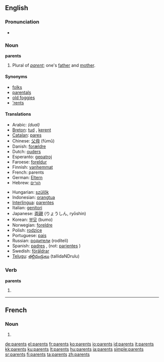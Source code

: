 ==English==

===Pronunciation===
*{{audio|en-us-parents.ogg|Audio (US)}}

===Noun===
'''parents''' {{p}}

# Plural of ''[[parent]]''; one's [[father]] and [[mother]].

====Synonyms====
*[[folks]]
*[[parentals]]
*[[old foggies]]
*[['rents]]

====Translations====
{{top}}
*Arabic: {{Arab|[[والدين]]}} {{IPAchar|(walidēn)}} ''(dual)''
*[[Breton]]: [[tud]] {{p}}, [[kerent]] {{p}}
*[[Catalan]]: [[pares]] {{m|p}}
*Chinese: [[父母]] (fùmǔ)
*Danish: [[forældre]] {{c|p}}
*Dutch: [[ouders]] {{m|p}}
*Esperanto: [[gepatroj]] {{p}}
*Faroese: [[foreldur]] {{n|p}}
*Finnish: [[vanhemmat]] {{p}}
*French: parents {{m|p}}
*German: [[Eltern]] {{m|p}}
*Hebrew: [[הורים]] {{m|p}}
{{mid}}
*Hungarian: [[szülők]] {{p}}
*Indonesian: [[orangtua]]
*[[Interlingua]]: [[parentes]]
*Italian: [[genitori]] {{m|p}}
*Japanese: [[両親]] (りょうしん, ryōshin)
*Korean: [[부모]] (bumo)
*Norwegian: [[foreldre]] {{p}}
*Polish: [[rodzice]] {{p}}
*Portuguese: [[pais#Portuguese|pais]]
*Russian: [[родители]] (rodíteli) {{p}}
*Spanish: [[padres]] {{m|p}}, (not: [[pariente]]s {{m|p}})
*Swedish: [[föräldrar]] {{p}}
* [[Telugu]]:  [[తల్లిదండ్రులు]] (tallidaNDrulu)
{{bottom}}

===Verb===
'''parents'''

# {{third-person singular of|[[parent]]}}

----

==French==

===Noun===
{{infl|fr|noun}}

# {{plural of|[[parent#French|parent]]}}

[[de:parents]]
[[el:parents]]
[[fr:parents]]
[[ko:parents]]
[[io:parents]]
[[id:parents]]
[[it:parents]]
[[kk:parents]]
[[ku:parents]]
[[lt:parents]]
[[hu:parents]]
[[ja:parents]]
[[simple:parents]]
[[sr:parents]]
[[fi:parents]]
[[ta:parents]]
[[zh:parents]]